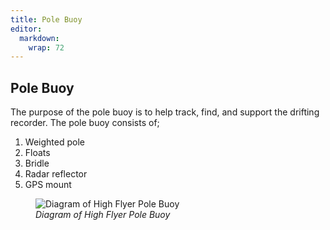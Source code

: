 ```yaml
---
title: Pole Buoy
editor: 
  markdown: 
    wrap: 72
---
```


## Pole Buoy

The purpose of the pole buoy is to help track, find, and support the
drifting recorder. The pole buoy consists of;

1.  Weighted pole
2.  Floats
3.  Bridle
4.  Radar reflector
5.  GPS mount

![*Diagram of High Flyer Pole
Buoy*](images/Screenshot%202022-10-26%20092651.png){fig-align="left"}
